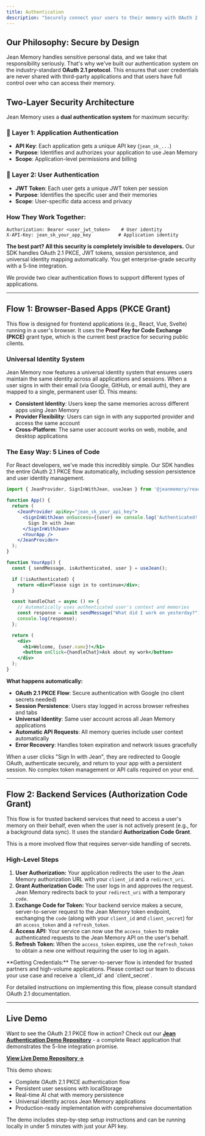 ```yaml
---
title: Authentication
description: "Securely connect your users to their memory with OAuth 2.1."
---
```


## Our Philosophy: Secure by Design

Jean Memory handles sensitive personal data, and we take that responsibility seriously. That's why we've built our authentication system on the industry-standard **OAuth 2.1 protocol**. This ensures that user credentials are never shared with third-party applications and that users have full control over who can access their memory.

## Two-Layer Security Architecture

Jean Memory uses a **dual authentication system** for maximum security:

### 🔑 Layer 1: Application Authentication
- **API Key**: Each application gets a unique API key (`jean_sk_...`)
- **Purpose**: Identifies and authorizes your application to use Jean Memory
- **Scope**: Application-level permissions and billing

### 👤 Layer 2: User Authentication  
- **JWT Token**: Each user gets a unique JWT token per session
- **Purpose**: Identifies the specific user and their memories
- **Scope**: User-specific data access and privacy

### How They Work Together:
```http
Authorization: Bearer <user_jwt_token>    # User identity
X-API-Key: jean_sk_your_app_key          # Application identity
```

**The best part? All this security is completely invisible to developers.** Our SDK handles OAuth 2.1 PKCE, JWT tokens, session persistence, and universal identity mapping automatically. You get enterprise-grade security with a 5-line integration.

We provide two clear authentication flows to support different types of applications.

---

## Flow 1: Browser-Based Apps (PKCE Grant)

This flow is designed for frontend applications (e.g., React, Vue, Svelte) running in a user's browser. It uses the **Proof Key for Code Exchange (PKCE)** grant type, which is the current best practice for securing public clients.

### Universal Identity System

Jean Memory now features a universal identity system that ensures users maintain the same identity across all applications and sessions. When a user signs in with their email (via Google, GitHub, or email auth), they are mapped to a single, permanent user ID. This means:

- **Consistent Identity**: Users keep the same memories across different apps using Jean Memory
- **Provider Flexibility**: Users can sign in with any supported provider and access the same account
- **Cross-Platform**: The same user account works on web, mobile, and desktop applications

### The Easy Way: 5 Lines of Code

For React developers, we've made this incredibly simple. Our SDK handles the entire OAuth 2.1 PKCE flow automatically, including session persistence and user identity management.

```jsx
import { JeanProvider, SignInWithJean, useJean } from '@jeanmemory/react';

function App() {
  return (
    <JeanProvider apiKey="jean_sk_your_api_key">
      <SignInWithJean onSuccess={(user) => console.log('Authenticated!')}>
        Sign In with Jean
      </SignInWithJean>
      <YourApp />
    </JeanProvider>
  );
}

function YourApp() {
  const { sendMessage, isAuthenticated, user } = useJean();

  if (!isAuthenticated) {
    return <div>Please sign in to continue</div>;
  }

  const handleChat = async () => {
    // Automatically uses authenticated user's context and memories
    const response = await sendMessage("What did I work on yesterday?");
    console.log(response);
  };

  return (
    <div>
      <h1>Welcome, {user.name}!</h1>
      <button onClick={handleChat}>Ask about my work</button>
    </div>
  );
}
```

**What happens automatically:**
- **OAuth 2.1 PKCE Flow**: Secure authentication with Google (no client secrets needed)
- **Session Persistence**: Users stay logged in across browser refreshes and tabs
- **Universal Identity**: Same user account across all Jean Memory applications
- **Automatic API Requests**: All memory queries include user context automatically
- **Error Recovery**: Handles token expiration and network issues gracefully

When a user clicks "Sign In with Jean", they are redirected to Google OAuth, authenticate securely, and return to your app with a persistent session. No complex token management or API calls required on your end.

---

## Flow 2: Backend Services (Authorization Code Grant)

This flow is for trusted backend services that need to access a user's memory on their behalf, even when the user is not actively present (e.g., for a background data sync). It uses the standard **Authorization Code Grant**.

This is a more involved flow that requires server-side handling of secrets.

### High-Level Steps

1.  **User Authorization:** Your application redirects the user to the Jean Memory authorization URL with your `client_id` and a `redirect_uri`.
2.  **Grant Authorization Code:** The user logs in and approves the request. Jean Memory redirects back to your `redirect_uri` with a temporary `code`.
3.  **Exchange Code for Token:** Your backend service makes a secure, server-to-server request to the Jean Memory token endpoint, exchanging the `code` (along with your `client_id` and `client_secret`) for an `access_token` and a `refresh_token`.
4.  **Access API:** Your service can now use the `access_token` to make authenticated requests to the Jean Memory API on the user's behalf.
5.  **Refresh Token:** When the `access_token` expires, use the `refresh_token` to obtain a new one without requiring the user to log in again.

<Info>
  **Getting Credentials:** The server-to-server flow is intended for trusted partners and high-volume applications. Please contact our team to discuss your use case and receive a `client_id` and `client_secret`.
</Info>

For detailed instructions on implementing this flow, please consult standard OAuth 2.1 documentation.

---

## Live Demo

Want to see the OAuth 2.1 PKCE flow in action? Check out our **[Jean Authentication Demo Repository](https://github.com/jonathan-politzki/jean-authentication-demo)** - a complete React application that demonstrates the 5-line integration promise.

**[View Live Demo Repository →](https://github.com/jonathan-politzki/jean-authentication-demo)**

This demo shows:
- Complete OAuth 2.1 PKCE authentication flow
- Persistent user sessions with localStorage
- Real-time AI chat with memory persistence
- Universal identity across Jean Memory applications
- Production-ready implementation with comprehensive documentation

The demo includes step-by-step setup instructions and can be running locally in under 5 minutes with just your API key.

